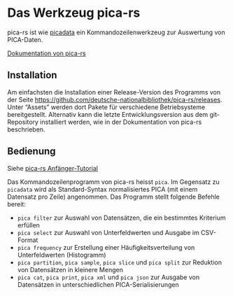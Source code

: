 # Das Werkzeug pica-rs

pica-rs ist wie [picadata](picadata.qmd) ein Kommandozeilenwerkzeug zur Auswertung von PICA-Daten.

::: {.callout-note appearance="simple"}
[Dokumentation von pica-rs](https://github.com/deutsche-nationalbibliothek/pica-rs#readme)
:::

## Installation

Am einfachsten die Installation einer Release-Version des Programms von der Seite <https://github.com/deutsche-nationalbibliothek/pica-rs/releases>. Unter "Assets" werden dort Pakete für verschiedene Betriebsysteme bereitgestellt. Alternativ kann die letzte Entwicklungsversion aus dem git-Repository installiert werden, wie in der Dokumentation von pica-rs beschrieben.

## Bedienung

::: {.callout-note appearance="simple"}
Siehe [pica-rs Anfänger-Tutorial](https://deutsche-nationalbibliothek.github.io/pica-rs/book/beginner-tutorial.html)
:::

Das Kommandozeilenprogramm von pica-rs heisst `pica`. Im Gegensatz zu `picadata` wird als Standard-Syntax normalisiertes PICA (mit einem Datensatz pro Zeile) angenommen. Das Programm stellt folgende Befehle bereit:

* `pica filter` zur Auswahl von Datensätzen, die ein bestimmtes Kriterium erfüllen
* `pica select` zur Auswahl von Unterfeldwerten und Ausgabe im CSV-Format
* `pica frequency` zur Erstellung einer Häufigkeitsverteilung von Unterfeldwerten (Histogramm)
* `pica partition`, `pica sample`, `pica slice` und `pica split` zur Reduktion von Datensätzen in kleinere Mengen
* `pica cat`, `pica print`, `pica xml` und `pica json` zur Ausgabe von Datensätzen in unterschiedlichen PICA-Serialisierungen

